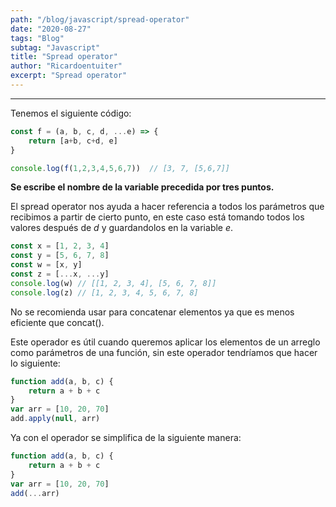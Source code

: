 ```yaml
---
path: "/blog/javascript/spread-operator"
date: "2020-08-27"
tags: "Blog"
subtag: "Javascript"
title: "Spread operator"
author: "Ricardoentuiter"
excerpt: "Spread operator"
---
```


---


Tenemos el siguiente código:

```javascript
const f = (a, b, c, d, ...e) => {
    return [a+b, c+d, e]
}

console.log(f(1,2,3,4,5,6,7))  // [3, 7, [5,6,7]] 
```


**Se escribe el nombre de la variable precedida por tres puntos.**

El spread operator nos ayuda a hacer referencia a todos los parámetros que recibimos a partir de cierto punto, en este caso está tomando todos los valores después de *d* y guardandolos en la variable *e*.


```javascript
const x = [1, 2, 3, 4]
const y = [5, 6, 7, 8]
const w = [x, y]
const z = [...x, ...y]
console.log(w) // [[1, 2, 3, 4], [5, 6, 7, 8]]
console.log(z) // [1, 2, 3, 4, 5, 6, 7, 8]
```


No se recomienda usar para concatenar elementos ya que es menos eficiente que concat().

Este operador es útil cuando queremos aplicar los elementos de un arreglo como parámetros de una función, sin este operador tendríamos que hacer lo siguiente:

```javascript
function add(a, b, c) {
    return a + b + c
}
var arr = [10, 20, 70]
add.apply(null, arr)
```


Ya con el operador se simplifica de la siguiente manera:

```javascript
function add(a, b, c) {
    return a + b + c
}
var arr = [10, 20, 70]
add(...arr)
```